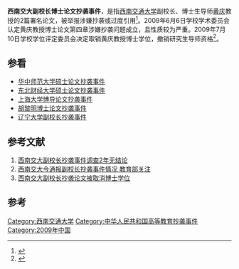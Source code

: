 '''西南交大副校长博士论文抄袭事件'''，是指[[西南交通大学|西南交通大学]]副校长、博士生导师[[黄庆|黄庆]]教授的2篇署名论文，被举报涉嫌抄袭或过度引用<ref>{{Cite book|title=中国教育的100份诊断报告|last=熊丙奇著|first=|publisher=上海：百家出版社|year=2010.04|isbn=978-7-80703-993-8|location=|pages=110}}</ref>。2009年6月6日学校学术委员会认定黄庆教授博士论文第四章涉嫌抄袭问题成立，且性质较为严重。2009年7月10日学校学位评定委员会决定取销黄庆教授博士学位，撤销研究生导师资格<ref>{{Cite book|title=冰点时评|last=冯雪梅，曹林，张彦武主编|first=|publisher=北京：中国青年出版社|year=2012.05|isbn=978-7-5153-0650-6|location=|pages=200}}</ref>。

==参看==
*[[华中师范大学硕士论文抄袭事件|华中师范大学硕士论文抄袭事件]]
*[[东北财经大学硕士论文抄袭事件|东北财经大学硕士论文抄袭事件]]
*[[上海大学博导论文抄袭事件|上海大学博导论文抄袭事件]]
*[[胡黎明博士论文抄袭事件|胡黎明博士论文抄袭事件]]
*[[辽宁大学副校长抄袭事件|辽宁大学副校长抄袭事件]]

==参考文献==
# [http://news.sina.com.cn/c/2009-07-14/024915946669s.shtml 西南交大副校长抄袭事件调查2年无结论] {{Wayback|url=http://news.sina.com.cn/c/2009-07-14/024915946669s.shtml |date=20190604024103 }}
# [https://web.archive.org/web/20090718105502/http://news.xinhuanet.com/edu/2009-07/15/content_11709266.htm 西南交大今通报副校长抄袭事件情况 教育部关注]
# [http://news.sina.com.cn/c/2009-07-15/214918229083.shtml 西南交大副校长抄袭论文被取消博士学位] {{Wayback|url=http://news.sina.com.cn/c/2009-07-15/214918229083.shtml |date=20190602172935 }}

==参考==
{{reflist}}
[[Category:西南交通大学|Category:西南交通大学]]
[[Category:中华人民共和国高等教育抄袭事件|Category:中华人民共和国高等教育抄袭事件]]
[[Category:2009年中国|Category:2009年中国]]